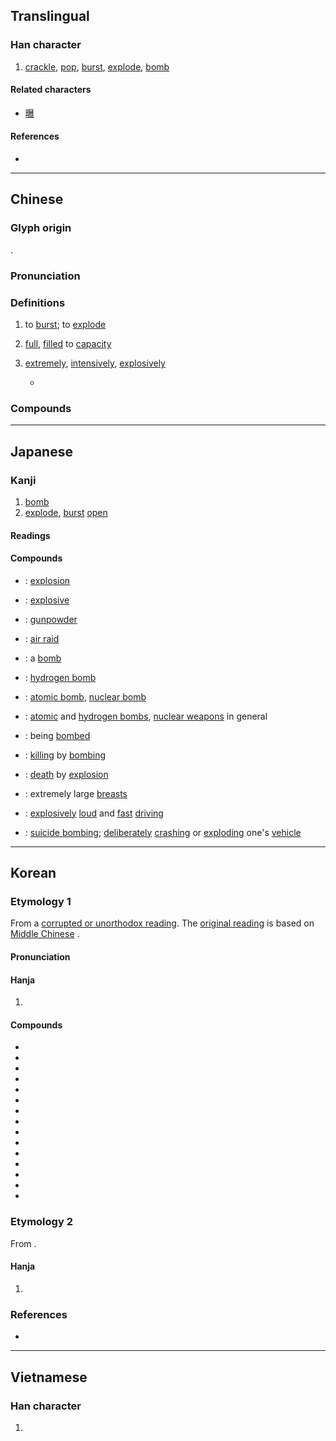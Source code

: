 {{character info}}
==Translingual==

===Han character===
{{Han char|rn=86|rad=火|as=15|sn=19|four=96832|canj=FATE|ids=⿰火暴}}

# [[crackle]], [[pop]], [[burst]], [[explode]], [[bomb]]

====Related characters====
* [[曝]]

====References====
* {{Han ref|kx=0686.160|dkj=19540|dj=1099.030|hdz=32245.110|uh=7206|ud=29190|bh=C37A|bd=50042}}

----

==Chinese==
{{zh-forms|alt=𤆊-second round simplified}}

===Glyph origin===
{{Han etym}}
{{Han compound|火|暴|ls=psc|c1=s|c2=p}}.

===Pronunciation===
{{zh-pron
|m=bào
|c=baau3,paau3,bok3
|c_note=paau3, bok3 - variants (uncommon)
|h=pfs=pau
|md=
|mn=po̍k/twv:pho̍k
|mn-t=bao6/pag8
|mn-t_note=pag8 - used in {{zh-l|*爆竹}}
|w=
|mc=y
|oc=y
|cat=v
}}

===Definitions===
{{zh-hanzi}}

# to [[burst]]; to [[explode]]
# {{lb|zh|colloquial}} [[full]], [[filled]] to [[capacity]]
#: {{zh-x|已經 爆 咗 預算。|The budget has been used '''fully'''.|C}}
#: {{zh-x|間 房 爆棚。|The room is '''full'''.|C}}
# {{lb|zh|Cantonese|colloquial}} [[extremely]], [[intensively]], [[explosively]]
#* {{zh-x|我 忙 爆|I'm '''extremely''' busy|C}}

===Compounds===
{{zh-der|爆炸|爆紅:to go viral (rapid sharing)|冷灰爆豆|地下核爆|塞爆音|塵爆|大爆滿|導爆索|引爆|放爆竹|栗爆|核子試爆|核爆|氣爆|氣爆彈|氫爆|火爆|爆彈|爆仗|爆冷|爆出|爆棚|爆滿|爆燥|爆燥如雷|爆發|爆破|爆破小組|爆破筒|爆竹|爆竿|爆笑|爆米花|爆肚|爆肚兒|爆胎|爆裂|爆震|耗爆|起爆|音爆|高爆彈|踢爆|篤爆|爆款|爆穀|爆料|爆軚|爆炭}}

----

==Japanese==

===Kanji===
{{ja-kanji|grade=c|rs=火15}}

# [[bomb]]
# [[explode]], [[burst]] [[open]]

====Readings====
{{ja-readings
|goon=ひょう<へう, ほく
|kanon=はく, ほう<はう
|kanyoon=ばく
|kun=は-ず, は-ぜる
}}

====Compounds====
{{der-top|Compounds}}
* {{ja-r|爆発|ばくはつ}}: [[explosion]]
* {{ja-r|爆%発%的|ばく%はつ%てき}}: [[explosive]]
* {{ja-r|爆薬|ばくやく}}: [[gunpowder]]
* {{ja-r|空爆|くうばく}}: [[air raid]]
* {{ja-r|爆弾|ばくだん}}: a [[bomb]]
* {{ja-r|水爆|すいばく}}: [[hydrogen bomb]]
* {{ja-r|原爆|げんばく}}: [[atomic bomb]], [[nuclear bomb]]
* {{ja-r|原%水%爆|げん%すい%ばく}}: [[atomic bomb|atomic]] and [[hydrogen bomb]]s, [[nuclear weapon]]s in general
* {{ja-r|被%爆|ひ%ばく}}: being [[bombed]]
* {{ja-r|爆殺|ばくさつ}}: [[killing]] by [[bombing]]
* {{ja-r|爆死|ばくし}}: [[death]] by [[explosion]]
* {{ja-r|爆乳|ばくにゅう}}: extremely large [[breast]]s
* {{ja-r|爆走|ばくそう}}: [[explosively]] [[loud]] and [[fast]] [[driving]] {{qualifier|of a car or motorbike}}
* {{ja-r|自%爆|じ%ばく}}: [[suicide bombing]]; [[deliberate]]ly [[crash]]ing or [[explode|exploding]] one's [[vehicle]]
{{der-bottom}}

----

==Korean==

===Etymology 1===
From a [[속음|corrupted or unorthodox reading]]. The [[본음|original reading]] is {{ko-l|포}} based on [[Middle Chinese]] {{ltc-l|爆|id=1}}.

{{collapse|
* {{hanja-dongguk|보ᇢ〮|pwów}}
|Historical readings
|bg=#FFFFFF}}

====Pronunciation====
{{ko-hanja-pron|폭}}

====Hanja====
{{ko-hanja-search}}
{{ko-hanja|터지다|터질|폭}}

# {{hanja form of|폭|to [[explode]]}}

====Compounds====
{{der-top3|Compounds}}
* {{ko-l|폭사|爆死}}
* {{ko-l|피폭|被爆}}
* {{ko-l|폭음|爆音}}
* {{ko-l|폭탄|爆彈}}
* {{ko-l|폭발|爆發}}
* {{ko-l|폭살|爆殺}}
* {{ko-l|폭풍|爆風}}
* {{ko-l|폭격|爆擊}}
* {{ko-l|폭소|爆笑}}
* {{ko-l|폭죽|爆竹}}
* {{ko-l|폭파|爆破}}
* {{ko-l|자폭|自爆}}
* {{ko-l|수소폭탄|水素爆彈}}
* {{ko-l|원자폭탄|原子爆彈}}
* {{ko-l|시한폭탄|時限爆彈}}
{{der-bottom}}

===Etymology 2===
From {{der|ko|ltc|-}} {{ltc-l|爆|id=2+3}}.

{{collapse|
* {{hanja-dongguk|박〮|pák}}
|Historical readings
|bg=#FFFFFF}}

====Hanja====
{{ko-hanja|지지다|지질|박}}

# {{lb|ko|literary}} {{hanja form of|박|to [[sear]]; [[scorch]]}}

===References===
* {{R:hanjadoc|6948}}

----

==Vietnamese==

===Han character===
{{vi-readings|reading=bạo, bạc, bộc|rs=火15}}

# {{rfdef|vi|sort=火15}}